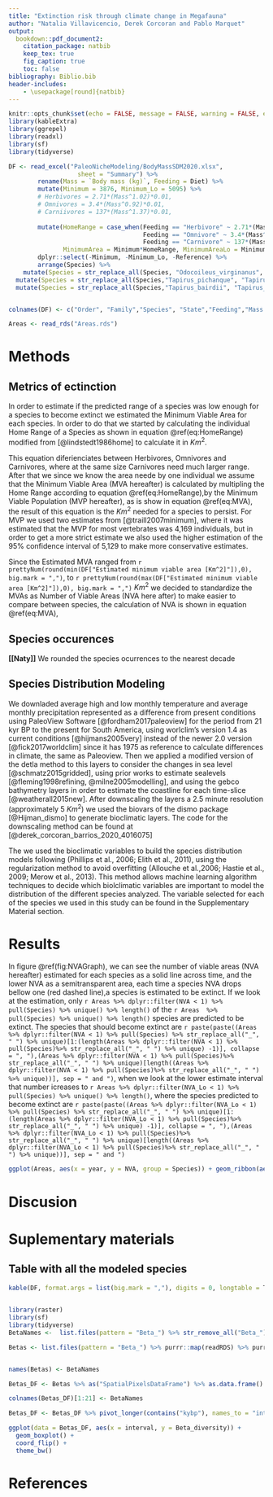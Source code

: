 ```yaml
---
title: "Extinction risk through climate change in Megafauna"
author: "Natalia Villavicencio, Derek Corcoran and Pablo Marquet"
output:
  bookdown::pdf_document2:
    citation_package: natbib
    keep_tex: true
    fig_caption: true
    toc: false
bibliography: Biblio.bib
header-includes:
    - \usepackage[round]{natbib}
---
```


```r
knitr::opts_chunk$set(echo = FALSE, message = FALSE, warning = FALSE, eval.after = "fig.cap")
library(kableExtra)
library(ggrepel)
library(readxl)
library(sf)
library(tidyverse)

DF <- read_excel("PaleoNicheModeling/BodyMassSDM2020.xlsx", 
                   sheet = "Summary") %>% 
        rename(Mass = `Body mass (kg)`, Feeding = Diet) %>% 
        mutate(Minimum = 3876, Minimum_Lo = 5095) %>%
        # Herbivores = 2.71*(Mass^1.02)*0.01, 
        # Omnivores = 3.4*(Mass^0.92)*0.01,
        # Carniivores = 137*(Mass^1.37)*0.01,
   
        mutate(HomeRange = case_when(Feeding == "Herbivore" ~ 2.71*(Mass^1.02)*0.01,
                                     Feeding == "Omnivore" ~ 3.4*(Mass^0.92)*0.01,
                                     Feeding == "Carnivore" ~ 137*(Mass^1.37)*0.01),
               MinimumArea = Minimum*HomeRange, MinimumAreaLo = Minimum_Lo*HomeRange, Species = str_replace_all(Species, pattern = " ", replacement = "_")) %>% 
        dplyr::select(-Minimum, -Minimum_Lo, -Reference) %>% 
        arrange(Species) %>% 
    mutate(Species = str_replace_all(Species, "Odocoileus_virginanus", "Odocoileus_virginianus")) %>%
  mutate(Species = str_replace_all(Species,"Tapirus_pichanque", "Tapirus_pinchaque")) %>% 
  mutate(Species = str_replace_all(Species,"Tapirus_bairdii", "Tapirus_bairdi")) %>% mutate(Species =str_replace_all(Species, "_", " "))


colnames(DF) <- c("Order", "Family","Species", "State","Feeding","Mass [Kg]", "Estimated home range [Km^2/ind]", "Estimated minimum viable area [Km^2]", "Higher interval of the minimum viable area [Km^2]")

Areas <- read_rds("Areas.rds")
```

# Methods

## Metrics of ectinction

In order to estimate if the predicted range of a species was low enough for a species to become extinct we estimated the Minimum Viable Area for each species. In order to do that we started by calculating the individual Home Range of a Species as shown in equation \@ref(eq:HomeRange) modified from [@lindstedt1986home] to calculate it in $Km^2$. 

\begin{equation}
\begin{aligned}
  HR_{Herb} &= 0.0271 \times M^{1.02} \\
  HR_{Omni} &= 0.034\times M^{0.92} \\
  HR_{Carn} &= 1.37\times M^{1.37}
  (\#eq:HomeRange)
\end{aligned}
\end{equation}

This equation diferienciates between Herbivores, Omnivores and Carnivores, where at the same size Carnivores need much larger range. After that we since we know the area neede by one individual we assume that the Minimum Viable Area (MVA hereafter) is calculated by multipling the Home Range according to equation \@ref(eq:HomeRange),by the Minimum Viable Population (MVP hereafter), as is show in equation \@ref(eq:MVA), the result of this equation is the $Km^2$ needed for a species to persist. For MVP we used two estimates from [@traill2007minimum], where it was estimated that the MVP for most vertebrates was 4,169 individuals, but in order to get a more strict estimate we also used the higher estimation of the 95% confidence interval of 5,129 to make more conservative estimates.

\begin{equation}
  MVA = MVP*HR_{Feed}
  (\#eq:MVA)
\end{equation}

Since the Estimated MVA ranged from `r prettyNum(round(min(DF["Estimated minimum viable area [Km^2]"]),0), big.mark = ",")`, to `r prettyNum(round(max(DF["Estimated minimum viable area [Km^2]"]),0), big.mark = ",")` $Km^2$ we decided to standardize the MVAs as Number of Viable Areas (NVA here after) to make easier to compare between species, the calculation of NVA is shown in equation \@ref(eq:MVA),

\begin{equation}
  NVA = \frac{A}{MVA}
  (\#eq:NVA)
\end{equation}

## Species occurences

**[[Naty]]**
We rounded the species ocurrences to the nearest decade
  
## Species Distribution Modeling

We downladed average high and low monthly temperature and average monthly precipitation represented as a difference from present conditions using PaleoView Software [@fordham2017paleoview] for the period from 21 kyr BP to the present for South America, using worlclim's version 1.4 as current conditions [@hijmans2005very] instead of the newer 2.0 version [@fick2017worldclim] since it has 1975 as reference to calculate differences in climate, the same as Paleoview. Then we applied a modified version of the detla method to this layers to consider the changes in sea level [@schmatz2015gridded], using prior works to estimate sealevels [@fleming1998refining, @milne2005modelling], and using the gebco bathymetry layers in order to estimate the coastline for each time-slice [@weatherall2015new]. After downscaling the layers a 2.5 minute resolution (approximately 5 $Km^2$) we used the biovars of the dismo package [@Hijman_dismo] to generate bioclimatic layers. The code for the downscaling method can be found at [@derek_corcoran_barrios_2020_4016075]

The we used the bioclimatic variables to build the species distribution models following (Phillips et al., 2006; Elith et al., 2011), using the regularization method to avoid overfitting (Allouche et al.,2006; Hastie et al., 2009; Merow et al., 2013). This method allows machine learning algorithm techniques to decide which biolclimatic variables are important to model the distribution of the different species analyzed. The variable selected for each of the species we used in this study can be found in the Supplementary Material section.
  

# Results

In figure \@ref(fig:NVAGraph), we can see the number of viable areas (NVA hereafter) estimated for each species as a solid line across time, and the lower NVA as a semitransparent area, each time a species NVA drops bellow one (red dashed line),a species is estimated to be extinct. If we look at the estimation, only `r Areas %>% dplyr::filter(NVA < 1) %>% pull(Species) %>% unique() %>% length()` of the `r Areas  %>% pull(Species) %>% unique() %>% length()` species are predicted to be extinct. The species that should become extinct are `r paste(paste((Areas %>% dplyr::filter(NVA < 1) %>% pull(Species) %>% str_replace_all("_", " ") %>% unique)[1:(length(Areas %>% dplyr::filter(NVA < 1) %>% pull(Species)%>% str_replace_all("_", " ") %>% unique) -1)], collapse = ", "),(Areas %>% dplyr::filter(NVA < 1) %>% pull(Species)%>% str_replace_all("_", " ") %>% unique)[length((Areas %>% dplyr::filter(NVA < 1) %>% pull(Species)%>% str_replace_all("_", " ") %>% unique))], sep = " and ")`, when we look at the lower estimate interval that number icreases to `r Areas %>% dplyr::filter(NVA_Lo < 1) %>% pull(Species) %>% unique() %>% length()`, where the species predicted to become extinct are `r paste(paste((Areas %>% dplyr::filter(NVA_Lo < 1) %>% pull(Species) %>% str_replace_all("_", " ") %>% unique)[1:(length(Areas %>% dplyr::filter(NVA_Lo < 1) %>% pull(Species)%>% str_replace_all("_", " ") %>% unique) -1)], collapse = ", "),(Areas %>% dplyr::filter(NVA_Lo < 1) %>% pull(Species)%>% str_replace_all("_", " ") %>% unique)[length((Areas %>% dplyr::filter(NVA_Lo < 1) %>% pull(Species)%>% str_replace_all("_", " ") %>% unique))], sep = " and ")`



```r
ggplot(Areas, aes(x = year, y = NVA, group = Species)) + geom_ribbon(aes(fill = Species, ymin = NVA_Lo, ymax = NVA), alpha = 0.5) + geom_path(aes(color = Species)) + facet_wrap(~Family, scales = "free_y") + theme_bw() + geom_hline(yintercept = 1, lty = 3, color = "red") + theme(legend.position = "none") + labs(x = "Years before present", y = "Number of Viable Areas") + scale_x_continuous(guide = guide_axis(check.overlap = TRUE))
```

# Discusion

# Suplementary materials

## Table with all the modeled species

```r
kable(DF, format.args = list(big.mark = ","), digits = 0, longtable = T, booktabs = T, caption = "Al the modeled species and their mass, estimated Home Range, and the estimated Minimum Viable Area and the Higher interval estimation of the Minimum viable Area") %>% kable_styling(full_width = F,latex_options =c("hold_position", "repeat_header", "scale_down"), position = "center") %>% column_spec(1, width = "13em") %>% column_spec(4, width = "5em")%>% column_spec(5, width = "5em") %>% column_spec(6, width = "8em")
  
```

```r
library(raster)
library(sf)
library(tidyverse)
BetaNames <-  list.files(pattern = "Beta_") %>% str_remove_all("Beta_") %>% str_remove_all(".rds")

Betas <- list.files(pattern = "Beta_") %>% purrr::map(readRDS) %>% purrr::map(~.x[[7]]) %>% reduce(stack)


names(Betas) <- BetaNames

Betas_DF <- Betas %>% as("SpatialPixelsDataFrame") %>% as.data.frame()

colnames(Betas_DF)[1:21] <- BetaNames

Betas_DF <- Betas_DF %>% pivot_longer(contains("kybp"), names_to = "interval", values_to = "Beta_diversity") %>% dplyr::filter(!is.na(Beta_diversity))

ggplot(data = Betas_DF, aes(x = interval, y = Beta_diversity)) + 
  geom_boxplot() + 
  coord_flip() + 
  theme_bw()
```


# References